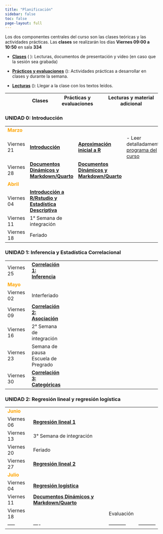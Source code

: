 ---
title: "Planificación"
sidebar: false
toc: false
page-layout: full
---

Los dos componentes centrales del curso son las clases teóricas y las actividades prácticas. Las **clases** se realizarán los días **Viernes  09:00 a 10:50** en sala **334**


- [**Clases**]() (<i class="fas fa-chalkboard-teacher"></i> ): Lecturas, documentos de presentación y video (en caso que la sesión sea grabada)

- [**Prácticos y evaluaciones**]() (<i class="fas fa-user-edit"></i>): Actividades prácticas a desarrollar en clases y durante la semana.

- [**Lecturas**]() (<i class="fas fa-book-reader"></i>): Llegar a la clase con los textos leídos.



| |<i class="fas fa-chalkboard-teacher"></i>  Clases  |  <i class="fas fa-user-edit"></i>  Prácticas y evaluaciones | <i class="fas fa-book-reader"></i> Lecturas y material adicional
-----|----|-----------|-----------
### UNIDAD 0: Introducción
|||
-----|----|-----------|-----------
<font color="orange"> **Marzo** </font> |   |   |
Viernes 21 | [**Introducción**](/content/01-clase.html) | [**Aproximación inicial a R**](/assignment/01-practico)  | - Leer detalladamente [programa del curso](syllabus.html)
Viernes 28 | [**Documentos Dinámicos y Markdown/Quarto**]() | [**Documentos Dinámicos y Markdown/Quarto**]() | 
<font color="orange"> **Abril** </font> |   |   |
Viernes 04 | [**Introducción a R/Rstudio y Estadística Descriptiva**](/content/03-content.html)  |  |  
Viernes 11 | 1° Semana de integración  |   |
Viernes 18 | Feriado |   |

### UNIDAD 1: Inferencia y Estadística Correlacional
|||
-----|----|-----------|-----------
Viernes 25 | [**Correlación 1: Inferencia**]()  |   |  
<font color="orange"> **Mayo** </font> |   |   |
Viernes 02 | Interferiado |  |
Viernes 09 | [**Correlación 2: Asociación**](/content/05-content.html)  |   |
Viernes 16 | 2° Semana de integración  |   | 
Viernes 23 | Semana de pausa Escuela de Pregrado  |   |
Viernes 30 | [**Correlación 3: Categóricas**](/content/06-content.html)  |   |

### UNIDAD 2: Regresión lineal y regresión logística
|||
-----|----|-----------|-----------
<font color="orange"> **Junio** </font> |   |  
Viernes 06 | [**Regresión lineal 1**]() |   |   
Viernes 13 | 3° Semana de integración  |   |
Viernes 20 | Feriado  |   |
Viernes 27 | [**Regresión lineal 2**]() |   | 
<font color="orange"> **Julio** </font> |   |   |
Viernes 04 | [**Regresión logística**]()  |   | 
Viernes 11 | [**Documentos Dinámicos y Markdown/Quarto**]()   |   | 
Viernes 18 |   | Evaluación  |  |
-----|----|-----------|-----------
